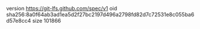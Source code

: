 version https://git-lfs.github.com/spec/v1
oid sha256:8a0f64ab3ad1ea5d2f27bc2197d496a2798fd82d7c72531e8c055ba6d57e8cc4
size 101866
